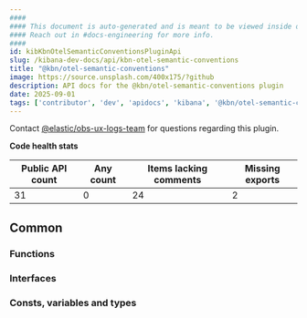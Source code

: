 ```yaml
---
####
#### This document is auto-generated and is meant to be viewed inside our experimental, new docs system.
#### Reach out in #docs-engineering for more info.
####
id: kibKbnOtelSemanticConventionsPluginApi
slug: /kibana-dev-docs/api/kbn-otel-semantic-conventions
title: "@kbn/otel-semantic-conventions"
image: https://source.unsplash.com/400x175/?github
description: API docs for the @kbn/otel-semantic-conventions plugin
date: 2025-09-01
tags: ['contributor', 'dev', 'apidocs', 'kibana', '@kbn/otel-semantic-conventions']
---
```




Contact [@elastic/obs-ux-logs-team](https://github.com/orgs/elastic/teams/obs-ux-logs-team) for questions regarding this plugin.

**Code health stats**

| Public API count  | Any count | Items lacking comments | Missing exports |
|-------------------|-----------|------------------------|-----------------|
| 31 | 0 | 24 | 2 |

## Common

### Functions
<DocDefinitionList data={kbnOtelSemanticConventionsObj.common.functions}/>

### Interfaces
<DocDefinitionList data={kbnOtelSemanticConventionsObj.common.interfaces}/>

### Consts, variables and types
<DocDefinitionList data={kbnOtelSemanticConventionsObj.common.misc}/>


